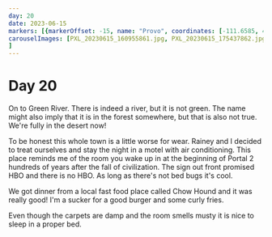 ```yaml
---
day: 20
date: 2023-06-15
markers: [{markerOffset: -15, name: "Provo", coordinates: [-111.6585, 40.2338]},{markerOffset: 25, name: "Green River", coordinates: [-110.1596, 38.9956]}]
carouselImages: [PXL_20230615_160955861.jpg, PXL_20230615_175437862.jpg, PXL_20230615_182038558.jpg, PXL_20230615_182042323.jpg, PXL_20230615_184437187.jpg, PXL_20230615_190829929.jpg
]
---
```

# Day 20

On to Green River. There is indeed a river, but it is not green. The name might also imply that it is in the forest somewhere, but that is also not true. We're fully in the desert now!

To be honest this whole town is a little worse for wear. Rainey and I decided to treat ourselves and stay the night in a motel with air conditioning. This place reminds me of the room you wake up in at the beginning of Portal 2 hundreds of years after the fall of civilization. The sign out front promised HBO and there is no HBO. As long as there's not bed bugs it's cool.

We got dinner from a local fast food place called Chow Hound and it was really good! I'm a sucker for a good burger and some curly fries.

Even though the carpets are damp and the room smells musty it is nice to sleep in a proper bed.
